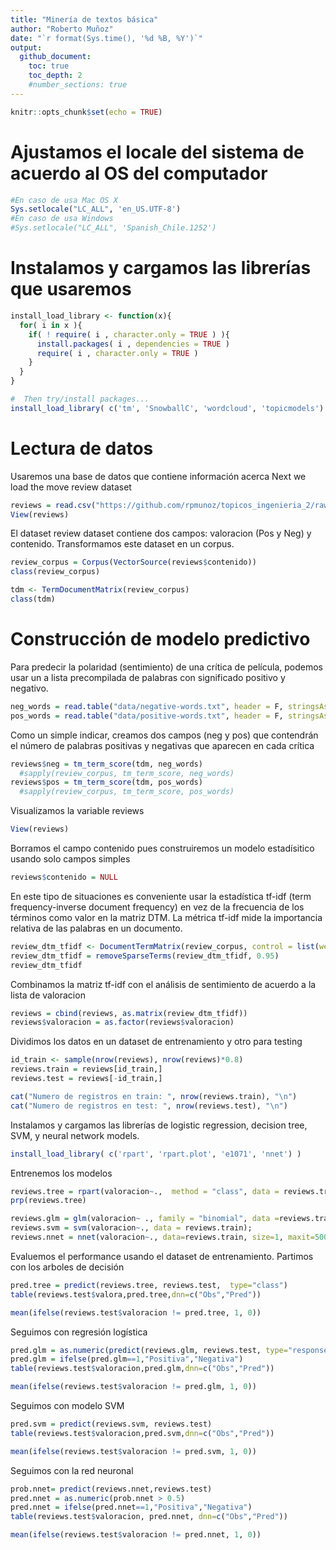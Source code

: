 ```yaml
---
title: "Minería de textos básica"
author: "Roberto Muñoz"
date: "`r format(Sys.time(), '%d %B, %Y')`"
output:
  github_document:
    toc: true
    toc_depth: 2
    #number_sections: true
---
```


```r
knitr::opts_chunk$set(echo = TRUE)
```

# Ajustamos el locale del sistema de acuerdo al OS del computador

```r
#En caso de usa Mac OS X
Sys.setlocale("LC_ALL", 'en_US.UTF-8')
#En caso de usa Windows
#Sys.setlocale("LC_ALL", 'Spanish_Chile.1252')
```

# Instalamos y cargamos las librerías que usaremos
```r
install_load_library <- function(x){
  for( i in x ){
    if( ! require( i , character.only = TRUE ) ){
      install.packages( i , dependencies = TRUE )
      require( i , character.only = TRUE )
    }
  }
}

#  Then try/install packages...
install_load_library( c('tm', 'SnowballC', 'wordcloud', 'topicmodels') )
```

# Lectura de datos
Usaremos una base de datos que contiene información acerca 
Next we load the move review dataset

```r
reviews = read.csv("https://github.com/rpmunoz/topicos_ingenieria_2/raw/master/clase_1/data/movie_reviews-pang_lee_2004.csv", stringsAsFactors = F)
View(reviews)
```

El dataset review dataset contiene dos campos: valoracion (Pos y Neg) y contenido. Transformamos este dataset en un corpus.

```r
review_corpus = Corpus(VectorSource(reviews$contenido))
class(review_corpus)
```

```r
tdm <- TermDocumentMatrix(review_corpus)
class(tdm)
```


# Construcción de modelo predictivo

Para predecir la polaridad (sentimiento) de una crítica de película, podemos usar un a lista precompilada de palabras con significado positivo y negativo.

```r
neg_words = read.table("data/negative-words.txt", header = F, stringsAsFactors = F)[, 1]
pos_words = read.table("data/positive-words.txt", header = F, stringsAsFactors = F)[, 1]
```

Como un simple indicar, creamos dos campos (neg y pos) que contendrán el número de palabras positivas y negativas que aparecen en cada crítica

```r
reviews$neg = tm_term_score(tdm, neg_words)
  #sapply(review_corpus, tm_term_score, neg_words)
reviews$pos = tm_term_score(tdm, pos_words)
  #sapply(review_corpus, tm_term_score, pos_words)
```

Visualizamos la variable reviews

```r
View(reviews)
```

Borramos el campo contenido pues construiremos un modelo estadísitico usando solo campos simples

```r
reviews$contenido = NULL
```


En este tipo de situaciones es conveniente usar la estadística tf-idf (term frequency-inverse document frequency) en vez de la frecuencia de los términos como valor en la matriz DTM. La métrica tf-idf mide la importancia relativa de las palabras en un documento.

```r
review_dtm_tfidf <- DocumentTermMatrix(review_corpus, control = list(weighting = weightTfIdf))
review_dtm_tfidf = removeSparseTerms(review_dtm_tfidf, 0.95)
review_dtm_tfidf
```

Combinamos la matriz tf-idf con el análisis de sentimiento de acuerdo a la lista de valoracion
```r
reviews = cbind(reviews, as.matrix(review_dtm_tfidf))
reviews$valoracion = as.factor(reviews$valoracion)
```

Dividimos los datos en un dataset de entrenamiento y otro para testing

```r
id_train <- sample(nrow(reviews), nrow(reviews)*0.8)
reviews.train = reviews[id_train,]
reviews.test = reviews[-id_train,]
```

```r
cat("Numero de registros en train: ", nrow(reviews.train), "\n")
cat("Numero de registros en test: ", nrow(reviews.test), "\n")
```

Instalamos y cargamos las librerías de logistic regression, decision tree, SVM, y neural network models.

```r
install_load_library( c('rpart', 'rpart.plot', 'e1071', 'nnet') )
```

Entrenemos los modelos

```r
reviews.tree = rpart(valoracion~.,  method = "class", data = reviews.train);
prp(reviews.tree)
```

```r
reviews.glm = glm(valoracion~ ., family = "binomial", data =reviews.train, maxit = 100);  
reviews.svm = svm(valoracion~., data = reviews.train);
reviews.nnet = nnet(valoracion~., data=reviews.train, size=1, maxit=500, MaxNWts=1100)
```

Evaluemos el performance usando el dataset de entrenamiento. Partimos con los arboles de decisión

```r
pred.tree = predict(reviews.tree, reviews.test,  type="class")
table(reviews.test$valora,pred.tree,dnn=c("Obs","Pred"))
```

```r
mean(ifelse(reviews.test$valoracion != pred.tree, 1, 0))
```

Seguimos con regresión logística

```r
pred.glm = as.numeric(predict(reviews.glm, reviews.test, type="response") > 0.5)
pred.glm = ifelse(pred.glm==1,"Positiva","Negativa")
table(reviews.test$valoracion,pred.glm,dnn=c("Obs","Pred"))
```

```r
mean(ifelse(reviews.test$valoracion != pred.glm, 1, 0))
```

Seguimos con modelo SVM

```r
pred.svm = predict(reviews.svm, reviews.test)
table(reviews.test$valoracion,pred.svm,dnn=c("Obs","Pred"))
```

```r
mean(ifelse(reviews.test$valoracion != pred.svm, 1, 0))
```

Seguimos con la red neuronal

```r
prob.nnet= predict(reviews.nnet,reviews.test)
pred.nnet = as.numeric(prob.nnet > 0.5)
pred.nnet = ifelse(pred.nnet==1,"Positiva","Negativa")
table(reviews.test$valoracion, pred.nnet, dnn=c("Obs","Pred"))
```

```r
mean(ifelse(reviews.test$valoracion != pred.nnet, 1, 0))
```


